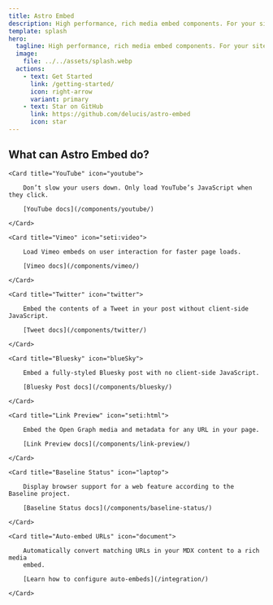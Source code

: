 ```yaml
---
title: Astro Embed
description: High performance, rich media embed components. For your site, from the Astro community.
template: splash
hero:
  tagline: High performance, rich media embed components. For your site, from the Astro community.
  image:
    file: ../../assets/splash.webp
  actions:
    - text: Get Started
      link: /getting-started/
      icon: right-arrow
      variant: primary
    - text: Star on GitHub
      link: https://github.com/delucis/astro-embed
      icon: star
---
```



## What can Astro Embed do?

<CardGrid stagger>

    <Card title="YouTube" icon="youtube">

    	Don’t slow your users down. Only load YouTube’s JavaScript when they click.

    	[YouTube docs](/components/youtube/)

    </Card>

    <Card title="Vimeo" icon="seti:video">

    	Load Vimeo embeds on user interaction for faster page loads.

    	[Vimeo docs](/components/vimeo/)

    </Card>

    <Card title="Twitter" icon="twitter">

    	Embed the contents of a Tweet in your post without client-side JavaScript.

    	[Tweet docs](/components/twitter/)

    </Card>

    <Card title="Bluesky" icon="blueSky">

    	Embed a fully-styled Bluesky post with no client-side JavaScript.

    	[Bluesky Post docs](/components/bluesky/)

    </Card>

    <Card title="Link Preview" icon="seti:html">

    	Embed the Open Graph media and metadata for any URL in your page.

    	[Link Preview docs](/components/link-preview/)

    </Card>

    <Card title="Baseline Status" icon="laptop">

    	Display browser support for a web feature according to the Baseline project.

    	[Baseline Status docs](/components/baseline-status/)

    </Card>

    <Card title="Auto-embed URLs" icon="document">

    	Automatically convert matching URLs in your MDX content to a rich media
    	embed.

    	[Learn how to configure auto-embeds](/integration/)

    </Card>

</CardGrid>
